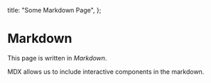   title: "Some Markdown Page",
};

# Markdown

This page is written in _Markdown_.

MDX allows us to include interactive components in the markdown.
